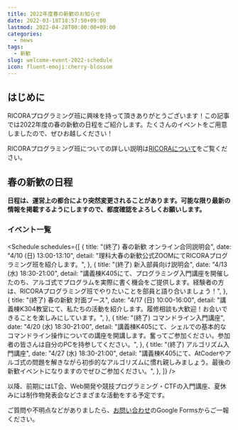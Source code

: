 ```yaml
---
title: 2022年度春の新歓のお知らせ
date: 2022-03-18T18:57:50+09:00
lastmod: 2022-04-28T00:00:00+09:00
categories:
  - news
tags:
  - 新歓
slug: welcome-event-2022-schedule
icon: fluent-emoji:cherry-blossom
---
```



## はじめに

RICORAプログラミング班に興味を持って頂きありがとうございます！この記事では2022年度の春の新歓の日程をご紹介します。たくさんのイベントをご用意しましたので、ぜひお越しください！

RICORAプログラミング班についての詳しい説明は[RICORAについて](/about-us/)をご覧ください。

## 春の新歓の日程

**日程は、運営上の都合により突然変更されることがあります。可能な限り最新の情報を掲載するようにしますので、都度確認をよろしくお願いします。**

### イベント一覧

<Schedule
  schedules={[
    {
      title: "(終了) 春の新歓 オンライン合同説明会",
      date: "4/10 (日) 13:00-13:10",
      detail: "理科大春の新歓公式ZOOMにてRICORAプログラミング班を紹介します。",
    },
    {
      title: "(終了) 新入部員向け説明会",
      date: "4/13 (水) 18:30-21:00",
      detail:
        "講義棟K405にて、プログラミング入門講座を開催したのち、アルゴ式でプログラムを実際に書く機会をご提供します。経験者の方は、RICORAプログラミング班でやりたいことを部員と語り合いましょう！",
    },
    {
      title: "(終了) 春の新歓 対面ブース",
      date: "4/17 (日) 10:00-16:00",
      detail: "講義棟K304教室にて、私たちの活動を紹介します。履修相談も大歓迎！お会いできることを楽しみにしています。",
    },
    {
      title: "(終了) コマンドライン入門講座",
      date: "4/20 (水) 18:30-21:00",
      detail:
        "講義棟K405にて、シェルでの基本的なコマンドライン操作についての講座を開講します。奮ってご参加ください。参加者の皆さんは自分のPCを持参してください。",
    },
    {
      title: "(終了) アルゴリズム入門講座",
      date: "4/27 (水) 18:30-21:00",
      detail:
        "講義棟K405にて、AtCoderやアルゴ式の問題を解きながら初歩的なアルゴリズムに慣れ親しみましょう。最後の新歓イベントになりますのでぜひご参加ください。",
    },
  ]}
/>

以降、前期にはLT会、Web開発や競技プログラミング・CTFの入門講座、夏休みには制作物発表会などさまざまな活動をする予定です。

ご質問や不明点などがありましたら、[お問い合わせ](/contact/)のGoogle Formsからご一報ください。
